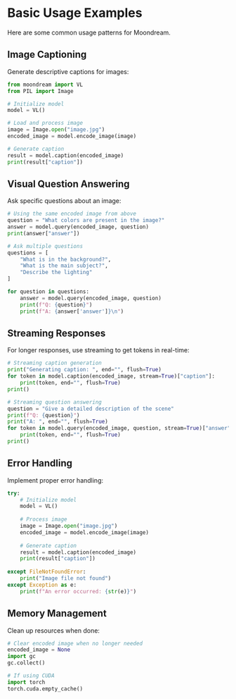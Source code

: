 # Basic Usage Examples

Here are some common usage patterns for Moondream.

## Image Captioning

Generate descriptive captions for images:

```python
from moondream import VL
from PIL import Image

# Initialize model
model = VL()

# Load and process image
image = Image.open("image.jpg")
encoded_image = model.encode_image(image)

# Generate caption
result = model.caption(encoded_image)
print(result["caption"])
```

## Visual Question Answering

Ask specific questions about an image:

```python
# Using the same encoded image from above
question = "What colors are present in the image?"
answer = model.query(encoded_image, question)
print(answer["answer"])

# Ask multiple questions
questions = [
    "What is in the background?",
    "What is the main subject?",
    "Describe the lighting"
]

for question in questions:
    answer = model.query(encoded_image, question)
    print(f"Q: {question}")
    print(f"A: {answer['answer']}\n")
```

## Streaming Responses

For longer responses, use streaming to get tokens in real-time:

```python
# Streaming caption generation
print("Generating caption: ", end="", flush=True)
for token in model.caption(encoded_image, stream=True)["caption"]:
    print(token, end="", flush=True)
print()

# Streaming question answering
question = "Give a detailed description of the scene"
print(f"Q: {question}")
print("A: ", end="", flush=True)
for token in model.query(encoded_image, question, stream=True)["answer"]:
    print(token, end="", flush=True)
print()
```

## Error Handling

Implement proper error handling:

```python
try:
    # Initialize model
    model = VL()
    
    # Process image
    image = Image.open("image.jpg")
    encoded_image = model.encode_image(image)
    
    # Generate caption
    result = model.caption(encoded_image)
    print(result["caption"])
    
except FileNotFoundError:
    print("Image file not found")
except Exception as e:
    print(f"An error occurred: {str(e)}")
```

## Memory Management

Clean up resources when done:

```python
# Clear encoded image when no longer needed
encoded_image = None
import gc
gc.collect()

# If using CUDA
import torch
torch.cuda.empty_cache()
``` 